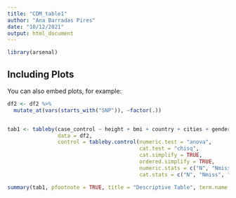 ```yaml
---
title: "CDM_table1"
author: "Ana Barradas Pires"
date: "10/12/2021"
output: html_document
---
```


```r
library(arsenal)
```

## Including Plots

You can also embed plots, for example:

```r

df2 <- df2 %>% 
  mutate_at(vars(starts_with("SNP")), ~factor(.))


tab1 <- tableby(case_control ~ height + bmi + country + cities + gender + education + SNP1 + SNP2 + SNP3 + SNP4 + SNP5 + exp1 + exp2 + exp3 + exp4 + exp5 + exp6 + exp7 + exp8 + exp9 + exp10,
                data = df2, 
                control = tableby.control(numeric.test = "anova",
                                          cat.test = "chisq", 
                                          cat.simplify = TRUE,
                                          ordered.simplify = TRUE,
                                          numeric.stats = c("N", "Nmiss", "meansd", "medianq1q3", "medianrange" ),
                                          cat.stats = c("N", "Nmiss", "countpct")))

summary(tab1, pfootnote = TRUE, title = "Descriptive Table", term.name = TRUE, total = TRUE, digits = 2)

````

